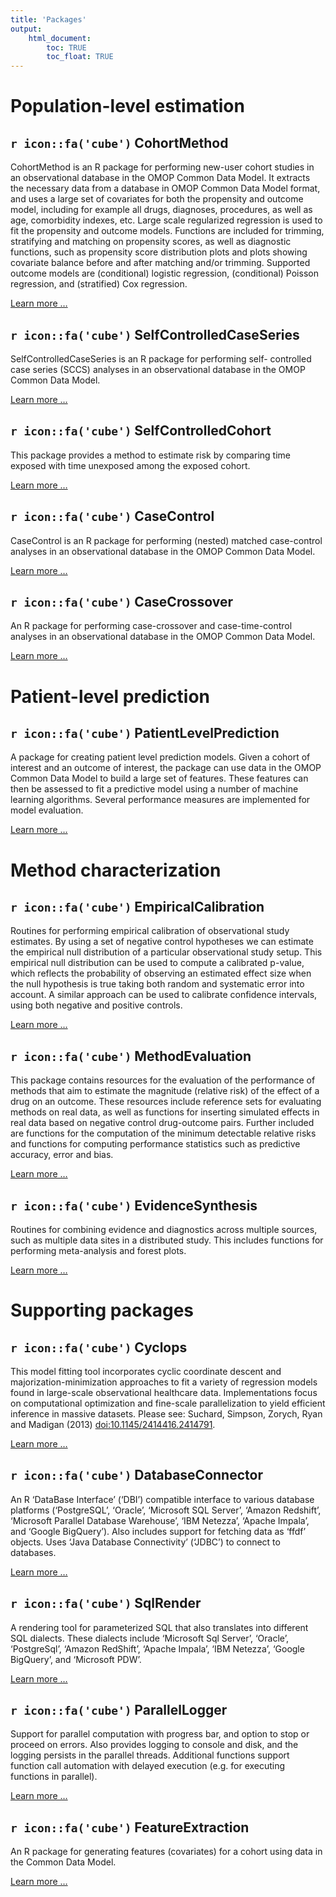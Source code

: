 ```yaml
---
title: 'Packages'
output: 
    html_document:
        toc: TRUE
        toc_float: TRUE
---
```

# Population-level estimation

## `r icon::fa('cube')` CohortMethod 

CohortMethod is an R package for performing new-user cohort studies
    in an observational database in the OMOP Common Data Model. It extracts the
    necessary data from a database in OMOP Common Data Model format, and uses a
    large set of covariates for both the propensity and outcome model, including for
    example all drugs, diagnoses, procedures, as well as age, comorbidity indexes,
    etc. Large scale regularized regression is used to fit the propensity and
    outcome models. Functions are included for trimming, stratifying and matching
    on propensity scores, as well as diagnostic functions, such as propensity score
    distribution plots and plots showing covariate balance before and after matching
    and/or trimming. Supported outcome models are (conditional) logistic regression,
    (conditional) Poisson regression, and (stratified) Cox regression.

[Learn more ...](https://ohdsi.github.io/CohortMethod)

## `r icon::fa('cube')` SelfControlledCaseSeries 

SelfControlledCaseSeries is an R package for performing self-
    controlled case series (SCCS) analyses in an observational database in the OMOP
    Common Data Model.

[Learn more ...](https://ohdsi.github.io/SelfControlledCaseSeries)

## `r icon::fa('cube')` SelfControlledCohort 

This package provides a method to estimate risk by comparing time
    exposed with time unexposed among the exposed cohort.

[Learn more ...](https://ohdsi.github.io/SelfControlledCohort)

## `r icon::fa('cube')` CaseControl 

CaseControl is an R package for performing (nested) matched case-control analyses in an observational database in the OMOP Common Data Model.

[Learn more ...](https://ohdsi.github.io/CaseControl)

## `r icon::fa('cube')` CaseCrossover 

An R package for performing case-crossover and case-time-control analyses in an observational database in the OMOP Common Data Model.

[Learn more ...](https://ohdsi.github.io/CaseCrossover)

# Patient-level prediction

## `r icon::fa('cube')` PatientLevelPrediction 

A package for creating patient level prediction models. Given a
    cohort of interest and an outcome of interest, the package can use data in the
    OMOP Common Data Model to build a large set of features. These features can then
    be assessed to fit a predictive model using a number of machine learning algorithms.
    Several performance measures are implemented for model evaluation.

[Learn more ...](https://github.com/OHDSI/PatientLevelPrediction)

# Method characterization

## `r icon::fa('cube')` EmpiricalCalibration 

Routines for performing empirical calibration of observational
    study estimates. By using a set of negative control hypotheses we can
    estimate the empirical null distribution of a particular observational
    study setup. This empirical null distribution can be used to compute a
    calibrated p-value, which reflects the probability of observing an
    estimated effect size when the null hypothesis is true taking both random
    and systematic error into account. A similar approach can be used to
	calibrate confidence intervals, using both negative and positive controls.

[Learn more ...](https://ohdsi.github.io/EmpiricalCalibration)

## `r icon::fa('cube')` MethodEvaluation 

This package contains resources for the evaluation of the
    performance of methods that aim to estimate the magnitude (relative risk) of
    the effect of a drug on an outcome. These resources include reference sets for
    evaluating methods on real data, as well as functions for inserting simulated
    effects in real data based on negative control drug-outcome pairs. Further
    included are functions for the computation of the minimum detectable relative
    risks and functions for computing performance statistics such as predictive
    accuracy, error and bias.

[Learn more ...](https://ohdsi.github.io/MethodEvaluation)

## `r icon::fa('cube')` EvidenceSynthesis 

Routines for combining evidence and diagnostics across multiple 
   sources, such as multiple data sites in a distributed study. This includes functions
   for performing meta-analysis and forest plots.

[Learn more ...](https://github.com/OHDSI/EvidenceSynthesis)

# Supporting packages

## `r icon::fa('cube')` Cyclops 

This model fitting tool incorporates cyclic coordinate descent and
    majorization-minimization approaches to fit a variety of regression models
    found in large-scale observational healthcare data.  Implementations focus
    on computational optimization and fine-scale parallelization to yield
    efficient inference in massive datasets.  Please see:
    Suchard, Simpson, Zorych, Ryan and Madigan (2013) <doi:10.1145/2414416.2414791>.

[Learn more ...](https://ohdsi.github.io/Cyclops)

## `r icon::fa('cube')` DatabaseConnector 

An R 'DataBase Interface' ('DBI') compatible interface to various database platforms ('PostgreSQL', 'Oracle', 'Microsoft SQL Server', 
    'Amazon Redshift', 'Microsoft Parallel Database Warehouse', 'IBM Netezza', 'Apache Impala', and 'Google BigQuery'). Also includes support for
    fetching data as 'ffdf' objects. Uses 'Java Database Connectivity' ('JDBC') to connect to databases.

[Learn more ...](https://ohdsi.github.io/DatabaseConnector)

## `r icon::fa('cube')` SqlRender 

A rendering tool for parameterized SQL that also translates into
    different SQL dialects.  These dialects include 'Microsoft Sql Server', 'Oracle', 
    'PostgreSql', 'Amazon RedShift', 'Apache Impala', 'IBM Netezza', 'Google BigQuery', and 'Microsoft PDW'.

[Learn more ...](https://ohdsi.github.io/SqlRender)

## `r icon::fa('cube')` ParallelLogger 

Support for parallel computation with progress bar, and option to stop or proceed on errors. Also provides logging to console and disk, 
    and the logging persists in the parallel threads. Additional functions support function call automation with delayed execution (e.g. for executing functions in
    parallel).

[Learn more ...](https://ohdsi.github.io/ParallelLogger)

## `r icon::fa('cube')` FeatureExtraction 

An R package for generating features (covariates) for a cohort using data in the Common Data Model.

[Learn more ...](https://ohdsi.github.io/FeatureExtraction)

